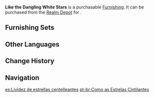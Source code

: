 {{Furnishing Infobox
|id             = 372456
|image          = Item Like the Dangling White Stars.png
|category       = Landform
|subcategory    = Shrub
|quality        = 3
|adeptal_energy = 20
|load           = 50
|reduced_load   = 50
|description    = "Eh, since I can't sleep, I might as well continue drawing my star map..."<br />To avoid the obstruction of dense leaves and branches and gain a clear and broad field of view with which to conduct observations, students who study the stars often organize expeditions to the border between the desert and the rainforest, walking along the [[Wall of Samiel]] as they look for research material, so much so that it has practically become a regular study trip of sorts.<br />As for the [[Layla|young woman suffering from a chronic lack of sleep]], she found it hard to sleep in a quiet room, never mind a tent outdoors. But such observations could also give rise to unexpected surprises. For example, she discovered a special plant after persisting in her star map drawings for one night, finding that its pale white leaves had a unique shape that just so happened to be similar to the distribution of certain stars in the sky. It seemed that her drawing this time had an element of serendipity to it.
|mention        = Layla
|source1        = [[Realm Depot]]
}}

'''Like the Dangling White Stars''' is a purchasable [[Furnishing]]. It can be purchased from the [[Realm Depot]] for {{Item|Realm Currency|30|x=80}}.

==Furnishing Sets==
{{Craft Usage}}

==Other Languages==
{{Other Languages
|en      = Like the Dangling White Stars
|zhs     = 「如悬空的白星」
|zhs_rm  = "Rú Xuánkōng de Bái Xīng"
|zht     = 「如懸空的白星」
|zht_rm  = "Rú Xuánkōng de Bái Xīng"
|zh_tl   = 
|ja      = 「中天にかかる白星の如く」
|ja_rm   = "Chuuten ni Kakaru Shiroboshi no Gotoku"{{Assumed}}
|ja_tl   = 
|ko      = 「하늘에 걸린 하얀 별처럼」
|ko_rm   = "Haneure Geollin Hayan Byeolcheoreom"
|ko_tl   = "Like the White Stars Hung on the Sky"
|es      = Lividez de estrellas centelleantes
|es_tl   = Lividity of Twinkling Stars
|fr      = «&nbsp;Comme les étoiles blanches du ciel&nbsp;»
|fr_tl   = "Like the White Stars of the Sky"
|ru      = Подобно белым звёздам
|ru_tl   = Like the White Stars
|th      = "ราวดาราสุกสกาวค้ำฟ้า"
|th_rm   = 
|th_tl   = 
|vi      = Như Những Ngôi Sao Trắng Lơ Lửng
|vi_tl   = 
|de      = „Wie die Sterne am Himmel“
|de_tl   = 
|id      = Layaknya Bintang Putih di Langit
|id_tl   = Like the White Stars in the Sky
|pt      = Como as Estrelas Cintilantes
|pt_tl   = 
|tr      = Sallanan Beyaz Yıldızlar Misali
|tr_tl   = 
|it      = Come le bianche stelle ciondolanti
|it_tl   = 
}}

==Change History==
{{Change History|3.1}}

==Navigation==
{{Furnishing Navbox|exterior}}

[[es:Lividez de estrellas centelleantes]]
[[pt-br:Como as Estrelas Cintilantes]]